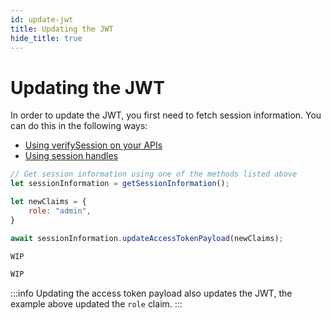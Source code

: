 ```yaml
---
id: update-jwt
title: Updating the JWT
hide_title: true
---
```


<!-- COPY DOCS -->
<!-- ./session/common-customizations/sessions/with-jwt/update-jwt.mdx -->


# Updating the JWT

In order to update the JWT, you first need to fetch session information. You can do this in the following ways:
- [Using verifySession on your APIs](../session-verification-in-api/verify-session)
- [Using session handles](../fetch-sessions-for-user)

<BackendSDKTabs>
<TabItem value="nodejs">

```jsx
// Get session information using one of the methods listed above
let sessionInformation = getSessionInformation();

let newClaims = {
    role: "admin",
}

await sessionInformation.updateAccessTokenPayload(newClaims);
```

</TabItem>
<TabItem value="go">

```go
WIP
```
</TabItem>
<TabItem value="python">

```python
WIP
```

</TabItem>
</BackendSDKTabs>

:::info
Updating the access token payload also updates the JWT, the example above updated the `role` claim.
:::